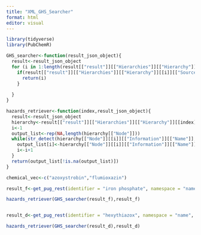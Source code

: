 ```yaml
---
title: "XML_GHS_Searcher"
format: html
editor: visual
---
```


```r
library(tidyverse)
library(PubChemR)
```

```r
GHS_searcher<-function(result_json_object){
  result<-result_json_object
  for (i in 1:length(result[["result"]][["Hierarchies"]][["Hierarchy"]])){
    if(result[["result"]][["Hierarchies"]][["Hierarchy"]][[i]][["SourceName"]]=="GHS Classification (UNECE)"){
      return(i)
    }
          
  }
}
```

```r
hazards_retriever<-function(index,result_json_object){
  result<-result_json_object
  hierarchy<-result[["result"]][["Hierarchies"]][["Hierarchy"]][[index]]
  i<-1
  output_list<-rep(NA,length(hierarchy[["Node"]]))
  while(str_detect(hierarchy[["Node"]][[i]][["Information"]][["Name"]],"H") & i<length(hierarchy[["Node"]])){
    output_list[i]<-hierarchy[["Node"]][[i]][["Information"]][["Name"]]
    i<-i+1
  }
  return(output_list[!is.na(output_list)])
}
```

```r

chemical_vec<-c("azoxystrobin","flumioxazin")

result_f<-get_pug_rest(identifier = "iron phosphate", namespace = "name", domain = "compound",operation="classification", output = "JSON")

hazards_retriever(GHS_searcher(result_f),result_f)


result_d<-get_pug_rest(identifier = "hexythiazox", namespace = "name", domain = "compound",operation="classification", output = "JSON")

hazards_retriever(GHS_searcher(result_d),result_d)

```
